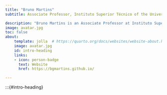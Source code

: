 ```yaml
---
title: "Bruno Martins"
subtitle: Associate Professor, Instituto Superior Técnico of the University of Lisbon

description: "Bruno Martins is an Associate Professor at Instituto Superior Técnico of the University of Lisbon, a researcher at the Human Language Technologies Lab of INESC-ID, and a member of the Lisbon ELLIS Unit (LUMLIS). He works on problems related to the general areas of information retrieval, text mining, and the geographical information sciences. Bruno has been involved in several research projects related to geospatial aspects in information access and retrieval, and he has accumulated a significant expertise in addressing challenges at the intersection of information retrieval and the geographical information sciences (i.e., in an area that is often referred to as geographical information retrieval)."
image: avatar.jpg
toc: false
about:
    template: jolla  # https://quarto.org/docs/websites/website-about.html
    image: avatar.jpg
    id: intro-heading
    links:
    - icon: person-badge
      text: Website
      href: https://bgmartins.github.io/

---
```

:::{#intro-heading}

